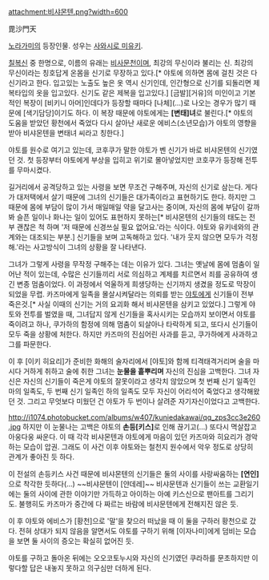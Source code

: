 attachment:비샤몬텐.png?width=600

毘沙門天

[[노라가미]]의 등장인물. 성우는 [[사와시로 미유키]].

[[칠복신]] 중 한명으로, 이름의 유래는 [[비사문천]]이며, 최강의 무신이라 불리는 신. 최강의 무신이라는 칭호답게 온몸을 신기로 무장하고 있다.[* 야토에 의하면 몸에 걸친 것은 다 신기라고 한다. 입고있는 노출도 높은 옷 역시 신기인데, 인간형으로 신기를 되돌리면 제복타입의 옷을 입고있다. 신기도 같은 제복을 입고있다.] [금발][거유]의 미인이고 기본적인 복장이 [비키니 아머]인데다가 등장할 때마다 [나체](...)로 나오는 경우가 많기 때문에 [색기담당]이기도 하다. 이 복장 때문에 야토에게는 '''[변태]녀'''로 불린다.[* 야토의 도움을 받았던 황천에서 죽었다 다시 살아난 새로운 에비스(소년모습)가 야토의 영향을 받아 비샤몬텐을 변태녀 씨라고 칭한다.]

야토를 원수로 여기고 있는데, 코후쿠가 말한 야토가 벤 신기가 바로 비샤몬텐의 신기였던 것. 첫 등장부터 야토에게 부상을 입히고 위기로 몰아넣었지만 코호쿠가 등장해 전투를 무마시켰다. 

길거리에서 공격당하고 있는 사령을 보면 무조건 구해주며, 자신의 신기로 삼는다. 게다가 대저택에서 살기 때문에 그녀의 신기들은 대가족이라고 표현하기도 한다. 하지만 그때문에 몸에 부담이 많이 가서 매일매일 약을 달고사는 중이며, 자신의 몸에 부담이 갈까봐 슬픈 일이나 화나는 일이 있어도 표현하지 못하는[* 비샤몬텐의 신기들의 태도는 전부 괜찮은 척 하며 '저 때문에 신경쓰실 필요 없어요.'라는 식이다. 야토와 유키네와의 관계와는 대조되는 부분.] 신기들을 보며 고독해하고 있다. '내가 웃지 않으면 모두가 걱정해.'라는 사고방식이 그녀의 상황을 잘 나타낸다. 

그녀가 그렇게 사령을 무작정 구해주는 데는 이유가 있다. 그녀는 옛날에 몸에 멈춤이 일어난 적이 있는데, 수많은 신기들끼리 서로 의심하고 계제를 치르면서 죄를 공유하여 생긴 변종 멈춤이었다. 이 과정에서 억울하게 희생당하는 신기까지 생겼을 정도로 막장이 되었을 무렵. 카즈마에게 일족을 몰살시켜달라는 의뢰를 받는 [[야토]]에게 신기들이 전부 죽은것.[* 사실 이때의 신기는 거의 요괴화 해서 비샤몬텐을 삼키고 있었다.] 그렇게 야토와 전투를 벌였을 때, 그녀답지 않게 신기들을 혹사시키는 모습까지 보이면서 야토를 죽이려고 하나, 쿠가하의 함정에 의해 멈춤이 되살아나 타락하게 되고, 또다시 신기들이 모두 죽을 상황에 처한다. 하지만 카즈마의 진심어린 사과를 듣고, 쿠가하에게 사과하고 그를 파문한다.

이 후 [이키 히요리]가 준비한 화해의 술자리에서 [야토]와 함께 티격태격거리며 술을 마시다 거하게 취하고 술에 취한 그녀는 '''눈물을 흩뿌리며''' 자신의 진심을 고백한다. 그녀 자신은 자신의 신기들이 죽은게 야토의 잘못이라고 생각치 않았으며 첫 번째 신기 일족인 마의 일족도, 두 번째 신기 일족인 하의 일족도 모두 자신이 어리석어 죽었다고 생각해왔던 것. 그리고 무엇보다 미웠던 건 야토가 두 번이나 살려준 자기자신이었다고 고백한다. 

http://i1074.photobucket.com/albums/w407/kuniedakawai/qq_zps3cc3e260.jpg
하지만 이 눈물나는 고백은 야토의 '''손등[키스]'''로 인해 끊기고(...) 또다시 멱살잡고 아웅다웅 싸운다. 이 때 각각 비샤몬텐과 야토에게 마음이 있던 카즈마와 히요리가 경악하는 모습이 압권. 그래도 이 사건 이후 야토와는 철천지 원수에서 악우 정도로 상당히 관계가 좋아진 듯 하다.
 
이 전설의 손등키스 사건 때문에 비샤몬텐의 신기들은 둘의 사이를 사랑싸움하는 '''[연인]'''으로 착각한 듯하다(...) ~~비샤문텐이 [얀데레]~~ 비샤문텐과 신기들이 쓰는 교환일기에는 둘의 사이에 관한 이야기만 가득하고 아이하는 아예 키스신으로 팬아트를 그리기도. 불행히도 카즈마가 중간에 다 짜르는 바람에 비샤문텐에게 전해지진 않은 듯.

이 후 야토와 에비스가 [황천]으로 '말'을 찾으러 떠났을 때 이 둘을 구하러 황천으로 갔다. 전혀 상대가 되지 않음을 알면서도 야토를 구하기 위해 [이자나미]에게 덤비는 모습을 보면 둘 사이의 증오는 확실히 없어진 듯.

야토를 구하고 돌아온 뒤에는 오오코토누시와 자신의 신기였던 쿠라하를 문초하지만 이렇다할 답은 내놓지 못하고 의구심만 더하게 된다.
